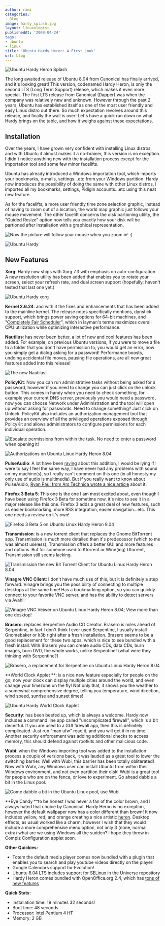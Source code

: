 ```yaml
---
author: rami
categories:
- Blog
image: hardy_splash.jpg
layout: linuxologist
publishedAt: '2008-04-24'
tags:
- ubuntu
- linux
title: 'Ubuntu Hardy Heron: A First Look'
url: blog
---
```


![Ubuntu Hardy Heron Splash](/assets/images/content/blog/hardy_splash.jpg)

The long awaited release of Ubuntu 8.04 from Canonical has finally arrived, and it's looking great! This version, codenamed Hardy Heron, is only the second LTS (Long Term Support) release, which makes it even more special. The first LTS release from Canonical (Dapper) was when the company was relatively new and unknown. However through the past 2 years, Ubuntu has established itself as one of the most user friendly and easy Linux distro out there. So much expectation revolves around this release, and finally the wait is over! Let's have a quick run down on what Hardy brings on the table, and how it weighs against these expectations.

## Installation

Over the years, I have grown very confident with installing Linux distros, and with Ubuntu it almost makes it a no-brainer, this version is no exception. I didn't notice anything new with the installation process except for the importation tool and some few minor facelifts.

Ubuntu has already introduced a Windows importation tool, which imports your bookmarks, e-mails, settings...etc from your Windows partition. Hardy now introduces the possibility of doing the same with other Linux distros, I imported all my bookmarks, settings, Pidigin accounts...etc using this neat new feature.

As for the facelifts, a more user friendly time zone selection graphic, instead of having to zoom out of a location, the world map graphic just follows your mouse movement. The other facelift concerns the disk partioning utility, the "Guided Resize" option now tells you exactly how your disk will be partioned after installation with a graphical representation.

![Now the picture will follow your mouse when you zoom in! :)](/assets/images/content/blog/ubuntu-hardy-1.png)

![Ubuntu Hardy](/assets/images/content/blog/ubuntu-hardy-2.png)

## New Features

**Xorg**: Hardy now ships with Xorg 7.3 with emphasis on auto-configuration. A new resolution utility has been added that enables you to rotate your screen, select your refresh rate, and dual screen support (hopefully; haven't tested that last one yet.)

![Ubuntu Hardy xorg](/assets/images/content/blog/ubuntu-hardy-xorg.png)

**Kernel 2.6.24**: and with it the fixes and enhancements that has been added to the mainline kernel. The release notes specifically mentions, dynstick support, which brings power saving options for 64-bit machines, and "[Completely Fair Scheduler](http://kerneltrap.org/node/8059)", which in layman's terms maximizes overall CPU utilization while optimizing interactive performance.

**Nautilus**: has never been better, a lot of new and cool features has been added. For example, on previous Ubuntu versions, if you were to move a file to a folder that you don't have permission to, you would get an error, now you simply get a dialog asking for a password! Performance boosts, undoing accidental file moves, pausing file operations, are all new great features added into this release!

![The new Nautilus!](/assets/images/content/blog/ubuntu-hardy-nautilus.png)

**PolicyKit**: Now you can run administrative tasks without being asked for a password, however if you need to change you can just click on the unlock button. This comes in handy when you need to check something, for example your current DNS server, previously you would need a password, now you can choose Network under Administration and the tool will open up without asking for passwords. Need to change something? Just click on Unlock. PolicyKit also includes an authorization management tool that provides an overview of all the privileged operations exposed through PolicyKit and allows administrators to configure permissions for each individual operation.

![Escalate permissions from within the task. No need to enter a password when opening it!](/assets/images/content/blog/ubuntu-hardy-network.png) 

![Authorizations on Ubuntu Linux Hardy Heron 8.04](/assets/images/content/blog/ubuntu-hardy-authorizations.png)

**PulseAudio**: A lot have been [raving](http://arstechnica.com/journals/linux.ars/2007/10/17/pulseaudio-to-bring-earcandy-to-linux) about this addition, I would be lying if I were to say I feel the same way, I have never had any problems with sound on my machine(s), so I really can't comment on this one (in all honesty my only use of audio is multimedia). But if you really want to know about PulseAudio, [Ryan Paul from Ars Technica wrote a nice article](http://arstechnica.com/journals/linux.ars/2007/10/17/pulseaudio-to-bring-earcandy-to-linux) about it.

**Firefox 3 Beta 5**: This one is the one I am most excited about, even though I have been using Firefox 3 Beta for sometime now, it's nice to see it in a major release like this one. Firefox 3 adds a great deal of new features, such as easier bookmarking, more RSS integration, easier navigation...etc. This one needs a review on it's own! 

![Firefox 3 Beta 5 on Ubuntu Linux Hardy Heron 8.04](/assets/images/content/blog/ubuntu-hardy-firefox-3-beta-5.png)

**Transmission**: is a new torrent client that replaces the Gnome BitTorrent app. Transmission is much more detailed than it's predecessor (which to me was almost useless), Transmission offers a better GUI and more features and options. But for someone used to Ktorrent or Wine(ing) Utorrent, Transmission still seems lacking.

![Transmission the new Bit Torrent Client for Ubuntu Linux Hardy Heron 8.04](/assets/images/content/blog/ubuntu-hardy-transmission.png)

**Vinagre VNC Client**: I don't have much use of this, but it is definitely a step forward. Vinagre brings you the possibility of connecting to multiple desktops at the same time! Has a bookmarking option, so you can quickly connect to your favorite VNC server, and has the ability to detect servers via Avahi!

![Vinagre VNC Veiwer on Ubuntu Linux Hardy Heron 8.04; View more than one desktop!](/assets/images/content/blog/ubuntu-hardy-vinagre.png)

**Brasero**: replaces Serpentine Audio CD Creator. Brasero is miles ahead of Serpentine, in fact I don't think I ever used Serpentine, I usually install Gnomebaker or k3b right after a fresh installation. Brasero seems to be a good replacement for these two apps, which is nice to see bundled with a fresh install. With Brasero you can create audio CDs, data CDs, burn images, burn DVD, the whole works, unlike Serpentine! (what were they thinking with Serpentine?)

![Brasero, a replacement for Serpentine on Ubuntu Linux Hardy Heron 8.04](/assets/images/content/blog/ubuntu-hardy-brasero.png)

**World Clock Applet **: is a nice new feature especially for people on the go, now your clock can display multiple cities around the world, and even change your timezone on the fly! Not only that, it shows you the weather to a somewhat comprehensive degree, telling you temperature, wind direction, wind speed, sunrise and sunset times!  

![Ubuntu Hardy World Clock Applet](/assets/images/content/blog/ubuntu-hardy-clock-applet.png)

**Security**: has been beefed up, which is always a welcome. Hardy now includes a command line app called "uncomplicated firewall", which is a bit deceitful. If you are used to a GUI firewall app, then this is definitely complicated. Just run "man ufw" read it, and you will get it in no time. Another security enforcement was adding additional checks to access memory, this should defend against rootkits and other malicious code.

**Wubi**: when the Windows importing tool was added to the installation process a couple of versions back, it was lauded as a great tool to lower the switching barrier. Well with Wubi, this barrier has been totally obliterated! Now with Wubi, any Windows user can install Ubuntu from within their Windows environment, and not even partition their disk! Wubi is a great tool for people who are on the fence, or love to experiment. Go ahead dabble a bit in the Linux pool. 

![Come dabble a bit in the Ubuntu Linux pool, use Wubi](/assets/images/content/blog/ubuntu-hardy-wubi.png)

**Eye Candy **to be honest I was never a fan of the color brown, and I always hated that choice by Canonical. Hardy Heron is no exception, however the default wallpaper now has a color different than brown! It now includes yellow, red, and orange creating a nice artistic [heron](http://en.wikipedia.org/wiki/Heron). Desktop effects, as usual worked like a charm, however I wish that they would include a more comprehensive menu option, not only 3 (none, normal, extra) what are we using Windows all the sudden? I hope they throw in Compiz Configuration applet soon.

**Other Quickies:**

* Totem the default media player comes now bundled with a plugin that enables you to search and play youtube videos directly on the player!
* Google Calendars support for Evolution!
* Ubuntu 8.04 LTS includes support for SELinux in the Universe repository
* Hardy Heron comes bundled with OpenOffice.org 2.4, which has [tons of new features](http://wiki.services.openoffice.org/wiki/New_Features_2.4)

**Quick Stats:**

* Installation time: 19 minutes 32 seconds!
* Boot time: 48 seconds
* Processor: Intel Pentium 4 HT
* Memory: 2 GB
